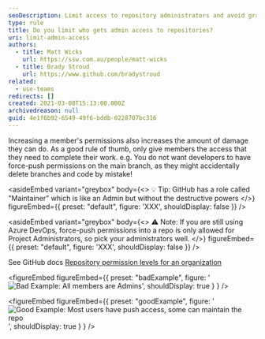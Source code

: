 ```yaml
---
seoDescription: Limit access to repository administrators and avoid granting excessive permissions to prevent accidental damage or misuse.
type: rule
title: Do you limit who gets admin access to repositories?
uri: limit-admin-access
authors:
  - title: Matt Wicks
    url: https://ssw.com.au/people/matt-wicks
  - title: Brady Stroud
    url: https://www.github.com/bradystroud
related:
  - use-teams
redirects: []
created: 2021-03-08T15:13:00.000Z
archivedreason: null
guid: 4e1f6b92-6549-49f6-bddb-0228707bc316
---
```


Increasing a member's permissions also increases the amount of damage they can do. As a good rule of thumb, only give members the access that they need to complete their work.
e.g. You do not want developers to have force-push permissions on the main branch, as they might accidentally delete branches and code by mistake!

<asideEmbed
  variant="greybox"
  body={<>
    💡 Tip: GitHub has a role called "Maintainer" which is like an Admin but without the destructive powers
  </>}
  figureEmbed={{
    preset: "default",
    figure: 'XXX',
    shouldDisplay: false
  }}
/>

<asideEmbed
  variant="greybox"
  body={<>
    ⚠️ Note: If you are still using Azure DevOps, force-push permissions into a repo is only allowed for Project Administrators, so pick your administrators well.
  </>}
  figureEmbed={{
    preset: "default",
    figure: 'XXX',
    shouldDisplay: false
  }}
/>

See GitHub docs [Repository permission levels for an organization](https://docs.github.com/en/github/setting-up-and-managing-organizations-and-teams/repository-permission-levels-for-an-organization)

<figureEmbed figureEmbed={{
  preset: "badExample",
  figure: '![Bad Example: All members are Admins](tooManyAdmins.png)',
  shouldDisplay: true
} } />


<figureEmbed figureEmbed={{
  preset: "goodExample",
  figure: '![Good Example: Most users have push access, some can maintain the repo](notManyAdmins.png)',
  shouldDisplay: true
} } />
